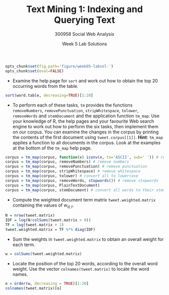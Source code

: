 % Text Mining 1: Indexing and Querying Text
% 300958 Social Web Analysis 
% Week 5 Lab Solutions

```r
opts_chunk$set(fig.path='figure/week05-labsol-')
opts_chunk$set(eval=FALSE)
```


- Examine the help page for `sort` and work out how to obtain the
  top 20 occurring words from the table.

```r
sort(word.table, decreasing=TRUE)[1:20]
```


- To perform each of these tasks, `tm` provides the functions
`removeNumbers`, `removePunctuation`, `stripWhitespace`, `tolower`,
`removeWords` and `stemDocument`  and the application function `tm_map`.
Use your knowledge of R, the help pages and your favourite Web
search engine to work out how to perform the six tasks, then implement
them on our corpus.  You can examine the changes in the corpus by
printing the contents of the first document using `tweet.corpus[[1]]`.
**Hint**: `tm_map` applies a function to all documents in the
corpus. Look at the examples at the bottom of the `tm_map` help page.

```r
corpus = tm_map(corpus, function(x) iconv(x, to='ASCII', sub=' ')) # remove special characters
corpus = tm_map(corpus, removeNumbers) # remove numbers
corpus = tm_map(corpus, removePunctuation) # remove punctuation
corpus = tm_map(corpus, stripWhitespace) # remove whitespace
corpus = tm_map(corpus, tolower) # convert all to lowercase
corpus = tm_map(corpus, removeWords, stopwords()) # remove stopwords
corpus = tm_map(corpus, PlainTextDocument)
corpus = tm_map(corpus, stemDocument) # convert all words to their stems
```


- Compute the weighted document term matrix `tweet.weighted.matrix`
  containing the values of $w_{d,t}$.

```r
N = nrow(tweet.matrix)
IDF = log(N/colSums(tweet.matrix > 0))
TF = log(tweet.matrix + 1)
tweet.weighted.matrix = TF %*% diag(IDF)
```

- Sum the weights in `tweet.weighted.matrix` to obtain an overall
  weight for each term.

```r
w = colSums(tweet.weighted.matrix)
```

- Locate the position of the top 20 words, according to the overall
word weight.  Use the vector `colnames(tweet.matrix)` to locate the
word names.

```r
o = order(w, decreasing = TRUE)[1:20]
colnames(tweet.matrix)[o]
```




